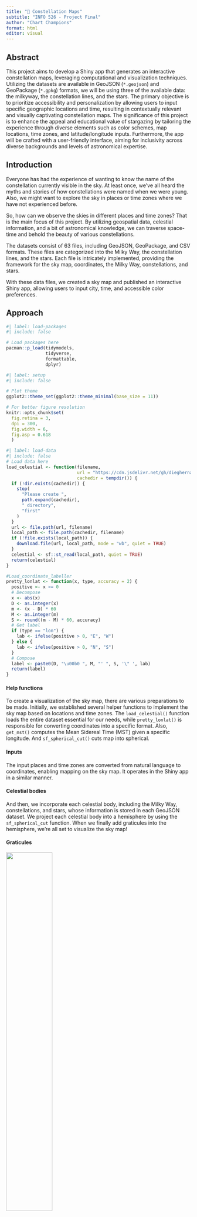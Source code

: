 ```yaml
---
title: "🌠 Constellation Maps"
subtitle: "INFO 526 - Project Final"
author: "Chart Champions"
format: html
editor: visual
---
```


## Abstract

This project aims to develop a Shiny app that generates an interactive constellation maps, leveraging computational and visualization techniques. Utilizing the datasets are available in GeoJSON (`*.geojson`) and GeoPackage (`*.gpkg`) formats, we will be using three of the available data: the milkyway, the constellation lines, and the stars. The primary objective is to prioritize accessibility and personalization by allowing users to input specific geographic locations and time, resulting in contextually relevant and visually captivating constellation maps. The significance of this project is to enhance the appeal and educational value of stargazing by tailoring the experience through diverse elements such as color schemes, map locations, time zones, and latitude/longitude inputs. Furthermore, the app will be crafted with a user-friendly interface, aiming for inclusivity across diverse backgrounds and levels of astronomical expertise.

## Introduction

Everyone has had the experience of wanting to know the name of the constellation currently visible in the sky. At least once, we've all heard the myths and stories of how constellations were named when we were young. Also, we might want to explore the sky in places or time zones where we have not experienced before.

So, how can we observe the skies in different places and time zones? That is the main focus of this project. By utilizing geospatial data, celestial information, and a bit of astronomical knowledge, we can traverse space-time and behold the beauty of various constellations.

The datasets consist of 63 files, including GeoJSON, GeoPackage, and CSV formats. These files are categorized into the Milky Way, the constellation lines, and the stars. Each file is intricately implemented, providing the framework for the sky map, coordinates, the Milky Way, constellations, and stars.

With these data files, we created a sky map and published an interactive Shiny app, allowing users to input city, time, and accessible color preferences.

## Approach

```r
#| label: load-packages
#| include: false

# Load packages here
pacman::p_load(tidymodels,
               tidyverse,
               formattable, 
               dplyr)

```

```r
#| label: setup
#| include: false

# Plot theme
ggplot2::theme_set(ggplot2::theme_minimal(base_size = 11))

# For better figure resolution
knitr::opts_chunk$set(
  fig.retina = 3, 
  dpi = 300, 
  fig.width = 6, 
  fig.asp = 0.618 
  )
```

```r
#| label: load-data
#| include: false
# Load data here
load_celestial <- function(filename,
                           url = "https://cdn.jsdelivr.net/gh/dieghernan/celestial_data@main/data/",
                           cachedir = tempdir()) {
  if (!dir.exists(cachedir)) {
    stop(
      "Please create ",
      path.expand(cachedir),
      " directory",
      "first"
    )
  }
  url <- file.path(url, filename)
  local_path <- file.path(cachedir, filename)
  if (!file.exists(local_path)) {
    download.file(url, local_path, mode = "wb", quiet = TRUE)
  }
  celestial <- sf::st_read(local_path, quiet = TRUE)
  return(celestial)
}

#Load_coordinate_labeller
pretty_lonlat <- function(x, type, accuracy = 2) {
  positive <- x >= 0
  # Decompose
  x <- abs(x)
  D <- as.integer(x)
  m <- (x - D) * 60
  M <- as.integer(m)
  S <- round((m - M) * 60, accuracy)
  # Get label
  if (type == "lon") {
    lab <- ifelse(positive > 0, "E", "W")
  } else {
    lab <- ifelse(positive > 0, "N", "S")
  }
  # Compose
  label <- paste0(D, "\u00b0 ", M, "' ", S, '\" ', lab)
  return(label)
}
```

#### Help functions

To create a visualization of the sky map, there are various preparations to be made. Initially, we established several helper functions to implement the sky map based on locations and time zones. The `load_celestial()` function loads the entire dataset essential for our needs, while `pretty_lonlat()` is responsible for converting coordinates into a specific format. Also, `get_mst()` computes the Mean Sidereal Time (MST) given a specific longitude. And `sf_spherical_cut()` cuts map into spherical.

#### Inputs

The input places and time zones are converted from natural language to coordinates, enabling mapping on the sky map. It operates in the Shiny app in a similar manner.

#### Celestial bodies

And then, we incorporate each celestial body, including the Milky Way, constellations, and stars, whose information is stored in each GeoJSON dataset. We project each celestial body into a hemisphere by using the `sf_spherical_cut` function. When we finally add graticules into the hemisphere, we're all set to visualize the sky map!

#### Graticules
![](images/graticules-sf-cut.png){fig-align="center" width="50%"}

#### Milky way

![](images/mw-sf-cut.png){fig-align="center" width="50%"}

#### Stars
![](images/stars-sf-cut.png){fig-align="center" width="50%"}


#### Constellations

![](images/const-sf-cut.png){fig-align="center" width="50%"}

#### Apply the work into Shiny app

We utilized the same inputs (place, time zone) in the Shiny app. Additionally, we incorporated a checkbox for displaying the names of constellations and components that enable users to choose the color of the map. Finally we enabled users to download their sky map with their specified places and time zones

## Results

We plotted all the functions together, and customized the background color, the glow intensity of the constellations, and provided a pretty caption at the footer

```r

#| code-fold: true
#| code-summary: "Plot Function for Star Map"

ggplot() +
    # Graticules
    geom_sf(data = grat_end, color = "grey60", linewidth = 0.25, alpha = 0.3) +
    # A blurry Milky Way
    with_blur(
      geom_sf(
        data = mw_end, aes(fill = fill), alpha = 0.1, color = NA,
        show.legend = FALSE
      ),
      sigma = 8
    ) +
    scale_fill_identity() +
    # Glowing stars
    geom_glowpoint(
      data = stars_end, aes(
        alpha = br, size =
          br, geometry = geometry
      ),
      color = "white", show.legend = FALSE, stat = "sf_coordinates"
    ) +
    scale_size_continuous(range = c(0.05, 0.75)) +
    scale_alpha_continuous(range = c(0.1, 0.5)) +
    # Glowing constellations
    geom_glowpath(
      data = const_end_lines, aes(X, Y, group = interaction(L1, L2)),
      color = "white", size = 0.5, alpha =0.8, shadowsize = 0.4, shadowalpha = 0.01,
      shadowcolor = "white", linejoin = "round", lineend = "round"
    ) +
    # Border of the sphere
    geom_sf(data = hemisphere_sf, fill = NA, color = "white", linewidth = 1.25) +
    # Caption
    labs(caption = caption) +
    # And end with theming
    theme_void() +
    theme(
      text = element_text(colour = "white"),
      panel.border = element_blank(),
      plot.background = element_rect(fill = "#191d29", color = "#191d29"),
      plot.margin = margin(20, 20, 20, 20),
      plot.caption = element_text(
        hjust = 0.5, face = "bold",
        size = rel(1),
        lineheight = rel(1.2),
        margin = margin(t = 40, b = 20)
      )
    )
```


![](images/seoul_starmap.png){fig-align="center" width="200"}


## Conclusion

Constellations, as fundamental guides in locating stars, galaxies, and celestial bodies, play a crucial role in astronomical observation and research. Although telescopes are the main tool to naturally observe constellations, most of the public does not have access to this tool (Hintz et al., 2015). Alternatively, datasets have allowed us the ability to develop a Shiny app that visualizes constellations by offering a personalized and interactive experience. Through user-inputted geographic locations, the app not only facilitates stargazing engagement but also contributes to the broader educational curiosity of understanding the stars. This personalized approach not only benefits seasoned astronomers but also serves as an educational tool, engaging learners of all ages in the study of astronomy. However, it's important to acknowledge the limitations of the current Shiny Constellation Map app, including the lack of detailed information about constellations and the potential complexity that may arise from feature-rich interfaces. Additionally, the reliance on incomplete or inaccurate data could pose challenges, leading to misidentifications. Despite these limitations, the Shiny app represents a significant step toward making an constellation app accessible, engaging, and educational for a diverse audience.

## Citations

Hintz et al., 2015: https://files.eric.ed.gov/fulltext/EJ1101067.pdf

Images: Unsplash Photos
